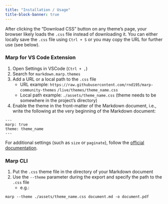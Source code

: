 ```yaml
---
title: "Installation / Usage"
title-block-banner: true
---
```


After clicking the "Download CSS" button on any theme's page, your browser likely loads the `.css` file instead of downloading it. You can either locally save the `.css` file using `Ctrl + S` or you may copy the URL for further use (see below).

### Marp for VS Code Extension

1. Open Settings in VSCode (`Ctrl + ,`)
2. Search for `markdown.marp.themes`
3. Add a URL or a local path to the `.css` file
   - URL example: `https://raw.githubusercontent.com/rnd195/marp-community-themes`
   `/live/themes/theme_name.css`
   - Local path example: `./assets/theme_name.css` (theme needs to be somewhere in the project's directory)

4. Enable the theme in the front-matter of the Markdown document, i.e., write the following at the very beginning of the Markdown document:

```
---
marp: true
theme: theme_name
---
```

For additional settings (such as `size` or `paginate`), follow the [official documentation](https://marpit.marp.app/directives).

### Marp CLI

1. Put the `.css` theme file in the directory of your Markdown document
2. Use the `--theme` parameter during the export and specify the path to the `.css` file
   - e.g.: 
   
```
marp --theme ./assets/theme_name.css document.md -o document.pdf
```
